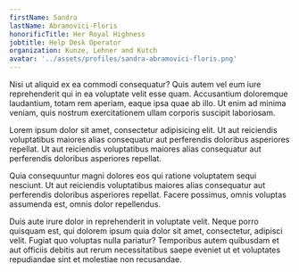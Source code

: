```yaml
---
firstName: Sandra
lastName: Abramovici-Floris
honorificTitle: Her Royal Highness
jobtitle: Help Desk Operator
organization: Kunze, Lehner and Kutch
avatar: '../assets/profiles/sandra-abramovici-floris.png'
---
```


Nisi ut aliquid ex ea commodi consequatur? Quis autem vel eum iure reprehenderit qui in ea voluptate velit esse quam. Accusantium doloremque laudantium, totam rem aperiam, eaque ipsa quae ab illo. Ut enim ad minima veniam, quis nostrum exercitationem ullam corporis suscipit laboriosam.

Lorem ipsum dolor sit amet, consectetur adipisicing elit. Ut aut reiciendis voluptatibus maiores alias consequatur aut perferendis doloribus asperiores repellat. Ut aut reiciendis voluptatibus maiores alias consequatur aut perferendis doloribus asperiores repellat.

Quia consequuntur magni dolores eos qui ratione voluptatem sequi nesciunt. Ut aut reiciendis voluptatibus maiores alias consequatur aut perferendis doloribus asperiores repellat. Facere possimus, omnis voluptas assumenda est, omnis dolor repellendus.

Duis aute irure dolor in reprehenderit in voluptate velit. Neque porro quisquam est, qui dolorem ipsum quia dolor sit amet, consectetur, adipisci velit. Fugiat quo voluptas nulla pariatur? Temporibus autem quibusdam et aut officiis debitis aut rerum necessitatibus saepe eveniet ut et voluptates repudiandae sint et molestiae non recusandae.
